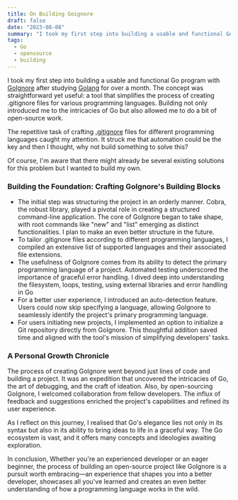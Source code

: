 ```yaml
---
title: On Building Goignore
draft: false
date: "2023-08-08"
summary: "I took my first step into building a usable and functional Go program with GoIgnore after studying Golang for over a month."
tags:
  - Go
  - opensource
  - building
---
```


I took my first step into building a usable and functional Go program with [GoIgnore](https://github.com/hacktivist123/goignore) after studying [Golang](https://go.dev/) for over a month. The concept was straightforward yet useful: a tool that simplifies the process of creating .gitignore files for various programming languages. Building not only introduced me to the intricacies of Go but also allowed me to do a bit of open-source work.

The repetitive task of crafting [.gitignore](https://git-scm.com/docs/gitignore) files for different programming languages caught my attention. It struck me that automation could be the key and then I thought, why not build something to solve this?

Of course, I'm aware that there might already be several existing solutions for this problem but I wanted to build my own.

### Building the Foundation: Crafting GoIgnore's Building Blocks

* The initial step was structuring the project in an orderly manner. Cobra, the robust library, played a pivotal role in creating a structured command-line application. The core of GoIgnore began to take shape, with root commands like "new" and "list" emerging as distinct functionalities. I plan to make an even better structure in the future.
* To tailor .gitignore files according to different programming languages, I compiled an extensive list of supported languages and their associated file extensions.
* The usefulness of GoIgnore comes from its ability to detect the primary programming language of a project. Automated testing underscored the importance of graceful error handling. I dived deep into understanding the filesystem, loops, testing, using external libraries and error handling in Go
* For a better user experience, I introduced an auto-detection feature. Users could now skip specifying a language, allowing GoIgnore to seamlessly identify the project's primary programming language.
* For users initiating new projects, I implemented an option to initialize a Git repository directly from GoIgnore. This thoughtful addition saved time and aligned with the tool's mission of simplifying developers' tasks.

### A Personal Growth Chronicle

The process of creating GoIgnore went beyond just lines of code and building a project. It was an expedition that uncovered the intricacies of Go, the art of debugging, and the craft of ideation. Also, by open-sourcing GoIgnore, I welcomed collaboration from fellow developers. The influx of feedback and suggestions enriched the project's capabilities and refined its user experience.

As I reflect on this journey, I realised that Go's elegance lies not only in its syntax but also in its ability to bring ideas to life in a graceful way. The Go ecosystem is vast, and it offers many concepts and ideologies awaiting exploration.

In conclusion, Whether you're an experienced developer or an eager beginner, the process of building an open-source project like GoIgnore is a pursuit worth embracing—an experience that shapes you into a better developer, showcases all you've learned and creates an even better understanding of how a programming language works in the wild.
